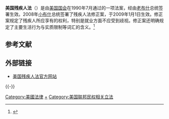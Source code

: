 {{NoteTA
| 1=zh-hans:残疾人; zh-hk:殘疾人士; zh-tw:身心障礙者;
}}
{{Infobox U.S. legislation
| shorttitle=1990年美國身心障礙者法
| othershorttitles= 
| longtitle= 建立清晰及完整禁止以身心障礙為基礎的歧視的法案
| colloquialacronym= ADA
| nickname= 1989年身心障礙美國人法案
| enacted by= 第101屆
| effective date= 1990年7月26日
| public law url= http://www.gpo.gov/fdsys/pkg/STATUTE-104/pdf/STATUTE-104-Pg327.pdf
| cite public law= 101-336
| cite statutes at large= {{usstat|104|327}}
| acts amended= 
| title amended= {{link-en|美國法典第42卷|Title 42 of the United States Code|美國法典第42卷：公共健康及社會福利}}
| sections created= {{Usc-title-chap|42|126}} § 12101 et seq.
| sections amended= 
| leghisturl= https://www.congress.gov/bill/101st-congress/senate-bill/933
| introducedin= 參議院
| introducedbill= {{USBill|101|S.|933}}
| introducedby= [[湯姆·哈金|湯姆·哈金]]（[[民主黨_(美國)|D]]-[[艾奧瓦州|IA]]）
| introduceddate= 1988年5月9日
| committees= {{link-en|美國參議院健康教育勞工及退休金委員會|United States Senate Committee on Health, Education, Labor and Pensions|參議院勞工及人力資源}}
| passedbody1= 參議院
| passeddate1= 1989年9月7日
| passedvote1= 76–8 {{US Senate Vote|101|1|173}}
| passedbody2= 眾議院
| passeddate2= 1990年5月22日
| passedvote2= 一致唱名表決
| conferencedate= 1990年7月12日
| passedbody3= 眾議院
| passeddate3= 1990年7月12日
| passedvote3= 377–28 {{US House Vote|1990|228}}
| passedbody4= 參議院
| passeddate4= 1990年7月13日
| passedvote4= 91–6 {{US Senate Vote|101|2|152}}
| signedpresident= [[喬治·H·W·布什|喬治·H·W·布什]]
| signeddate= 1990年7月26日
| amendments= {{link-en|2008年ADA修正法案|ADA Amendments Act of 2008}}
| SCOTUS cases = ''[[Bragdon_v._Abbott|Bragdon v. Abbott]]''<br />''[[Olmstead_v._L.C.|Olmstead v. L.C.]]''<br />''[[Toyota_Motor_Manufacturing,_Kentucky,_Inc._v._Williams|Toyota Motor Manufacturing, Kentucky, Inc. v. Williams]]''
}}

'''美国残疾人法'''（{{lang-en|Americans with Disabilities Act of 1990}}）是由[[美国国会|美国国会]]在1990年7月通过的一项法案，经由[[老布什|老布什]]总统签署生效。2008年[[小布什|小布什]]总统签署了残疾人法修正案，于2009年1月1日生效。修正案规定了残疾人所应享有的权利，特别是就业方面不应受到歧视。修正案还明确规定了主要生活行为与实质限制等词汇的含义。<ref>{{Cite web |url=http://www.disabilityrightsca.org/pubs/506804.pdf |title=美国残疾人法案 (Americans with Disabilities Act) (与其他相关法律)下的就业权 |accessdate=2012-03-11 |archiveurl=https://web.archive.org/web/20111225123248/http://disabilityrightsca.org/pubs/506804.pdf |archivedate=2011-12-25 |deadurl=yes }}</ref>

== 参考文献 ==
{{Reflist}}

==外部链接==
*[http://www.ada.gov/ 美国残疾人法官方网站] {{Wayback|url=http://www.ada.gov/ |date=20180210034910 }}

{{-}}
{{Portal bar|美国|身心障礙|人权|法律}}

[[Category:美國法律|Category:美國法律]]
[[Category:美国民权运动|+]]
[[Category:美国联邦民权相关立法|Category:美国联邦民权相关立法]]